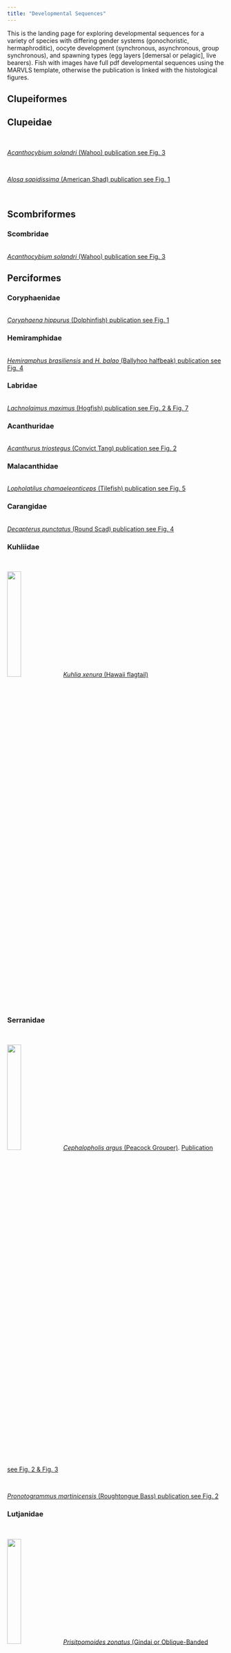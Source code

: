 ```yaml
---
title: "Developmental Sequences"
---
```


This is the landing page for exploring developmental sequences for a variety of species with differing gender systems (gonochoristic, hermaphroditic), oocyte development (synchronous, asynchronous, group synchronous), and spawning types (egg layers [demersal or pelagic], live bearers). Fish with images have full pdf developmental sequences using the MARVLS template, otherwise the publication is linked with the histological figures.

## Clupeiformes
## Clupeidae
<br>

[*Acanthocybium solandri* (Wahoo) publication see Fig. 3](http://www.publish.csiro.au/nid/126/paper/MF08211.htm)

<br>
 
[*Alosa sapidissima* (American Shad) publication see Fig. 1](http://dx.doi.org/10.1080/00028487.2013.862178)

<br>

 
## Scombriformes

### Scombridae
<br>
[*Acanthocybium solandri* (Wahoo) publication see Fig. 3](http://www.publish.csiro.au/nid/126/paper/MF08211.htm)
<br>
 
## Perciformes

### Coryphaenidae
<br>
[*Coryphaena hippurus* (Dolphinfish) publication see Fig. 1](http://dx.doi.org/10.5343/bms.2011.1096)
<br>

### Hemiramphidae
<br>
[*Hemiramphus brasiliensis* and *H. balao* (Ballyhoo halfbeak) publication see Fig. 4](http://dx.doi.org/10.2307/1543496)
<br>

### Labridae
<br>
[*Lachnolaimus maximus* (Hogfish) publication see Fig. 2 & Fig. 7 ](http://dx.doi.org/10.1111/j.1095-8649.2007.01580.x)
<br>

### Acanthuridae
<br>
[*Acanthurus triostegus* (Convict Tang) publication see Fig. 2](https://doi.org/10.1007/s10641-016-0566-x)
<br>

### Malacanthidae
<br>
[*Lopholatilus chamaeleonticeps* (Tilefish) publication see Fig. 5](https://doi.org/10.7755/FB.111.2.4)
<br>

### Carangidae
<br>
[*Decapterus punctatus* (Round Scad) publication see Fig. 4](http://dx.doi.org/10.1007/s00227-001-0759-4 )
<br>

### Kuhliidae
<br>

 ![](images/kuhlia.jpg){width=25%}  [*Kuhlia xenura* (Hawaii flagtail)](https://drive.google.com/file/d/12jMayyP5BzFZ2_ug9O-kG8HBP1fShI7w/view?usp=sharing)

<br>

### Serranidae
<br>

![](images/roi.png){width=25%}  [*Cephalopholis argus* (Peacock Grouper)](https://drive.google.com/file/d/12aLBaZq41gWny1YG75hJJ2zCpA8c6roV/view?usp=sharing). [Publication see Fig. 2 & Fig. 3]( http://dx.doi.org/10.1111/j.1095-8649.2007.01580.x)


<br>

[*Pronotogrammus martinicensis* (Roughtongue Bass) publication see Fig. 2](https://doi.org/10.18785/goms.2701.04)
<br>

### Lutjanidae
<br>

![](images/gindai.png){width=25%}  [*Prisitpomoides zonatus* (Gindai or Oblique-Banded Snapper)](https://drive.google.com/file/d/1UKJy_CWqEUjtIK1jaOa_pzXwWP7qftJU/view?usp=sharing). [Publication see Fig. 7](https://doi.org/10.1071/MF21094)


## Mugiliformes
### Mugilidae

<br>

![](images/kanda.png){width=25%}  [*Osteomugil engeli* (Kanda Mullet)](https://drive.google.com/file/d/1D1GlNkhDop8oo7KlZ_fMVnk6rVcgUGOh/view?usp=sharing).  [Publication see Fig. 2 & Fig. 3](https://link.springer.com/article/10.1007/s10641-019-00853-y)
 
 <br>





